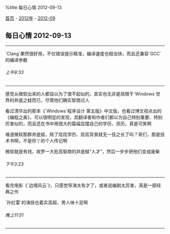 %title 每日心情 2012-09-13

[[../../../index|首页]] - [[../index|2012年]] - [[index|2012-09]]
==每日心情 2012-09-13==
----
`Clang`果然很好用，不仅错误提示精准，编译速度也相当快，而且还兼容`GCC`的编译参数
======上午9:33======
----
感觉从微软出来的人都自以为了很不起似的，其实也无非是局限于`Windows`世界的井底之蛙而已，尽管他们确实智商过人

看过清华出的那本《`Windows`程序设计 第五版》中文版，也看过博文视点出的《编程之美》，可以很明显的发现，其翻译者和作者们都以为自己特别重要、特别厉害似的，而且还在书中用很大的篇幅显摆自己的学历、资历，真是可笑啊

难道微软那群井底蛙，除了炫炫学历、炫炫背景就无一技之长了吗？哥们，那是技术书啊，不是你丫的个人传记啊

微软就是有钱，收罗一大批高智商的井底蛙“人才”，然后一步步把他们变成废柴
======下午3:23======
----
看完电影《`边境风云`》，只感觉导演太有才了，或者说编剧太厉害，真是一部经典之作

`孙红雷`的演技也着实高超，男人味十足啊
======晚上11:51======
----
